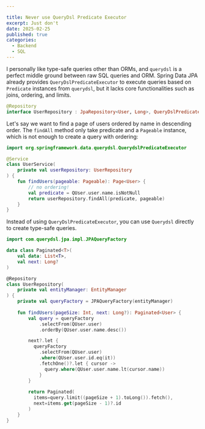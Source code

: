 ```yaml
---

title: Never use QueryDsl Predicate Executor
excerpt: Just don't
date: 2025-02-25
published: true
categories:
  - Backend
  - SQL
---
```


I personally like type-safe queries other than ORMs, and `querydsl` is a perfect middle ground between raw SQL queries and ORM. Spring Data JPA already provides `QueryDslPredicateExecutor` to execute queries based on `Predicate` instances from `querydsl`, but it lacks core functionalities such as joins, ordering, and limits.

```kotlin
@Repository
interface UserRepository : JpaRepository<User, Long>, QueryDslPredicateExecutor<User>
```

Let's say we want to find a page of users ordered by name in descending order. The `findAll` method only take predicate and a `Pageable` instance, which is not enough to create a query with ordering:

```kotlin
import org.springframework.data.querydsl.QuerydslPredicateExecutor

@Service
class UserService(
    private val userRepository: UserRepository
) {
    fun findUsers(pageable: Pageable): Page<User> {
        // no ordering!
        val predicate = QUser.user.name.isNotNull
        return userRepository.findAll(predicate, pageable)
    }
}
```

Instead of using `QueryDslPredicateExecutor`, you can use `Querydsl` directly to create type-safe queries. 

```kotlin
import com.querydsl.jpa.impl.JPAQueryFactory

data class Paginated<T>(
    val data: List<T>,
    val next: Long?
)

@Repository
class UserRepository(
    private val entityManager: EntityManager
) {
    private val queryFactory = JPAQueryFactory(entityManager)
    
    fun findUsers(pageSize: Int, next: Long?): Paginated<User> {
        val query = queryFactory
            .selectFrom(QUser.user)
            .orderBy(QUser.user.name.desc())

        next?.let {
          queryFactory
            .selectFrom(QUser.user)
            .where(QUser.user.id.eq(it))
            .fetchOne()?.let { cursor ->
              query.where(QUser.user.name.lt(cursor.name))
            }
        }
        
        return Paginated(
          items=query.limit((pageSize + 1).toLong()).fetch(),
          next=items.get(pageSize - 1)?.id
        )
    }
}
```

